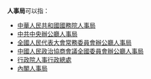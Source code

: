 '''人事局'''可以指：

* [[中華人民共和國國務院人事局|中華人民共和國國務院人事局]]
* [[中共中央辦公廳人事局|中共中央辦公廳人事局]]
* [[全國人民代表大會常務委員會辦公廳人事局|全國人民代表大會常務委員會辦公廳人事局]]
* [[中國人民政治協商會議全國委員會辦公廳人事局|中國人民政治協商會議全國委員會辦公廳人事局]]
* [[行政院人事行政總處|行政院人事行政總處]]
* [[內閣人事局|內閣人事局]]

{{disambig|cat=三字組織機構消歧義}}